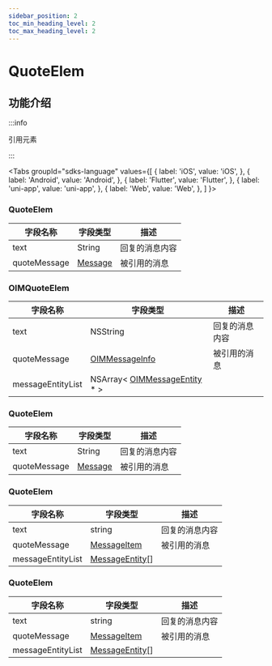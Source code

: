 ```yaml
---
sidebar_position: 2
toc_min_heading_level: 2
toc_max_heading_level: 2
---
```


# QuoteElem

## 功能介绍

:::info

引用元素

:::

<Tabs
groupId="sdks-language"
values={[
{ label: 'iOS', value: 'iOS', },
{ label: 'Android', value: 'Android', },
{ label: 'Flutter', value: 'Flutter', },
{ label: 'uni-app', value: 'uni-app', },
{ label: 'Web', value: 'Web', },
]
}>

<TabItem value="Flutter">

### QuoteElem

| 字段名称     | 字段类型                                           | 描述           |
| ------------ | -------------------------------------------------- | -------------- |
| text         | String                                             | 回复的消息内容 |
| quoteMessage | [Message](docs/sdks/class/message/messageInfo.mdx) | 被引用的消息   |

</TabItem>

<TabItem value="iOS">

### OIMQuoteElem

| 字段名称          | 字段类型                                                                    | 描述           |
| ----------------- | --------------------------------------------------------------------------- | -------------- |
| text              | NSString                                                                    | 回复的消息内容 |
| quoteMessage      | [OIMMessageInfo](docs/sdks/class/message/messageInfo.mdx)                   | 被引用的消息   |
| messageEntityList | NSArray< [OIMMessageEntity](docs/sdks/class/message/messageEntity.mdx) \* > |                |

</TabItem>

<TabItem value="Android">

### QuoteElem

| 字段名称     | 字段类型                                           | 描述           |
| ------------ | -------------------------------------------------- | -------------- |
| text         | String                                             | 回复的消息内容 |
| quoteMessage | [Message](docs/sdks/class/message/messageInfo.mdx) | 被引用的消息   |

</TabItem>

<TabItem value="Web">

### QuoteElem

| 字段名称          | 字段类型                                                     | 描述           |
| ----------------- | ------------------------------------------------------------ | -------------- |
| text              | string                                                       | 回复的消息内容 |
| quoteMessage      | [MessageItem](docs/sdks/class/message/messageInfo.mdx)       | 被引用的消息   |
| messageEntityList | [MessageEntity](docs/sdks/class/message/messageEntity.mdx)[] |                |

</TabItem>

<TabItem value="uni-app">

### QuoteElem

| 字段名称          | 字段类型                                                     | 描述           |
| ----------------- | ------------------------------------------------------------ | -------------- |
| text              | string                                                       | 回复的消息内容 |
| quoteMessage      | [MessageItem](docs/sdks/class/message/messageInfo.mdx)       | 被引用的消息   |
| messageEntityList | [MessageEntity](docs/sdks/class/message/messageEntity.mdx)[] |                |

</TabItem>

</Tabs>
